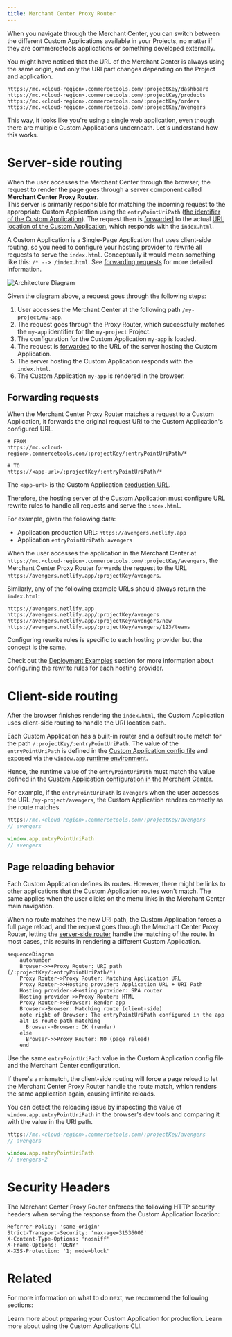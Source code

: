 ```yaml
---
title: Merchant Center Proxy Router
---
```


When you navigate through the Merchant Center, you can switch between the different Custom Applications available in your Projects, no matter if they are commercetools applications or something developed externally.

You might have noticed that the URL of the Merchant Center is always using the same origin, and only the URI part changes depending on the Project and application.

```
https://mc.<cloud-region>.commercetools.com/:projectKey/dashboard
https://mc.<cloud-region>.commercetools.com/:projectKey/products
https://mc.<cloud-region>.commercetools.com/:projectKey/orders
https://mc.<cloud-region>.commercetools.com/:projectKey/avengers
```

This way, it looks like you're using a single web application, even though there are multiple Custom Applications underneath. Let's understand how this works.

# Server-side routing

When the user accesses the Merchant Center through the browser, the request to render the page goes through a server component called **Merchant Center Proxy Router**.<br />
This server is primarily responsible for matching the incoming request to the appropriate Custom Application using the `entryPointUriPath` ([the identifier of the Custom Application](/api-reference/application-config#entrypointuripath)). The request then is [forwarded](#forwarding-requests) to the actual [URL location of the Custom Application](/api-reference/application-config#envproductionurl), which responds with the `index.html`.

<Info>

A Custom Application is a Single-Page Application that uses client-side routing, so you need to configure your hosting provider to rewrite all requests to serve the `index.html`. Conceptually it would mean something like this: `/* --> /index.html`. See [forwarding requests](#forwarding-requests) for more detailed information.

</Info>

![Architecture Diagram](/images/merchant-center-proxy-router.png 'Merchant Center Proxy Router architecture')

Given the diagram above, a request goes through the following steps:

1. User accesses the Merchant Center at the following path `/my-project/my-app`.
2. The request goes through the Proxy Router, which successfully matches the `my-app` identifier for the `my-project` Project.
3. The configuration for the Custom Application `my-app` is loaded.
4. The request is [forwarded](#forwarding-requests) to the URL of the server hosting the Custom Application.
5. The server hosting the Custom Application responds with the `index.html`.
6. The Custom Application `my-app` is rendered in the browser.

## Forwarding requests

When the Merchant Center Proxy Router matches a request to a Custom Application, it forwards the original request URI to the Custom Application's configured URL.

```
# FROM
https://mc.<cloud-region>.commercetools.com/:projectKey/:entryPointUriPath/*

# TO
https://<app-url>/:projectKey/:entryPointUriPath/*
```

The `<app-url>` is the Custom Application [production URL](/api-reference/application-config#envproductionurl).

Therefore, the hosting server of the Custom Application must configure URL rewrite rules to handle all requests and serve the `index.html`.

For example, given the following data:
* Application production URL: `https://avengers.netlify.app`
* Application `entryPointUriPath`: `avengers`

When the user accesses the application in the Merchant Center at `https://mc.<cloud-region>.commercetools.com/:projectKey/avengers`, the Merchant Center Proxy Router forwards the request to the URL `https://avengers.netlify.app/:projectKey/avengers`.

Similarly, any of the following example URLs should always return the `index.html`:

```
https://avengers.netlify.app
https://avengers.netlify.app/:projectKey/avengers
https://avengers.netlify.app/:projectKey/avengers/new
https://avengers.netlify.app/:projectKey/avengers/123/teams
```

<Info>

Configuring rewrite rules is specific to each hosting provider but the concept is the same.

Check out the [Deployment Examples](/deployment-examples) section for more information about configuring the rewrite rules for each hosting provider.

</Info>

# Client-side routing

After the browser finishes rendering the `index.html`, the Custom Application uses client-side routing to handle the URI location path.

Each Custom Application has a built-in router and a default route match for the path `/:projectKey/:entryPointUriPath`. The value of the `entryPointUriPath` is defined in the [Custom Application config file](/api-reference/application-config) and exposed via the `window.app` [runtime environment](/api-reference/application-config#runtime-application-environment). 

Hence, the runtime value of the `entryPointUriPath` must match the value defined in the [Custom Application configuration in the Merchant Center](https://docs.commercetools.com/merchant-center/managing-custom-applications).

For example, if the `entryPointUriPath` is `avengers` when the user accesses the URL `/my-project/avengers`, the Custom Application renders correctly as the route matches.

```js
https://mc.<cloud-region>.commercetools.com/:projectKey/avengers
// avengers

window.app.entryPointUriPath
// avengers
```

## Page reloading behavior

Each Custom Application defines its routes. However, there might be links to other applications that the Custom Application routes won't match. The same applies when the user clicks on the menu links in the Merchant Center main navigation.

When no route matches the new URI path, the Custom Application forces a full page reload, and the request goes through the Merchant Center Proxy Router, letting the [server-side router](#server-side-routing) handle the matching of the route. In most cases, this results in rendering a different Custom Application.

```mermaid
sequenceDiagram
    autonumber
    Browser->>+Proxy Router: URI path (/:projectKey/:entryPointUriPath/*)
    Proxy Router->Proxy Router: Matching Application URL
    Proxy Router->>Hosting provider: Application URL + URI Path
    Hosting provider->Hosting provider: SPA router
    Hosting provider->>Proxy Router: HTML
    Proxy Router->>Browser: Render app
    Browser->Browser: Matching route (client-side)
    note right of Browser: The entryPointUriPath configured in the app
    alt Is route path matching
      Browser->Browser: OK (render)
    else
      Browser->>Proxy Router: NO (page reload)
    end
```

<Warning>

Use the same `entryPointUriPath` value in the Custom Application config file and the Merchant Center configuration.

If there's a mismatch, the client-side routing will force a page reload to let the Merchant Center Proxy Router handle the route match, which renders the same application again, causing infinite reloads.
<br />

You can detect the reloading issue by inspecting the value of `window.app.entryPointUriPath` in the browser's dev tools and comparing it with the value in the URI path.

```js
https://mc.<cloud-region>.commercetools.com/:projectKey/avengers
// avengers

window.app.entryPointUriPath
// avengers-2
```

</Warning>

# Security Headers

The Merchant Center Proxy Router enforces the following HTTP security headers when serving the response from the Custom Application location:

```
Referrer-Policy: 'same-origin'
Strict-Transport-Security: 'max-age=31536000'
X-Content-Type-Options: 'nosniff'
X-Frame-Options: 'DENY'
X-XSS-Protection: '1; mode=block'
```

# Related

For more information on what to do next, we recommend the following sections:

<Cards smallTitle clickable>
  <Card
    title="Going to Production"
    href="/development/going-to-production"
  >
    Learn more about preparing your Custom Application for production.
  </Card>
  <Card
    title="CLI"
    href="/api-reference/cli"
  >
    Learn more about using the Custom Applications CLI.
  </Card>
</Cards>
